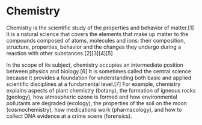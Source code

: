 # Chemistry

Chemistry is the scientific study of the properties and behavior of matter.[1] It is a natural science that covers the elements that make up matter to the compounds composed of atoms, molecules and ions: their composition, structure, properties, behavior and the changes they undergo during a reaction with other substances.[2][3][4][5]

In the scope of its subject, chemistry occupies an intermediate position between physics and biology.[6] It is sometimes called the central science because it provides a foundation for understanding both basic and applied scientific disciplines at a fundamental level.[7] For example, chemistry explains aspects of plant chemistry (botany), the formation of igneous rocks (geology), how atmospheric ozone is formed and how environmental pollutants are degraded (ecology), the properties of the soil on the moon (cosmochemistry), how medications work (pharmacology), and how to collect DNA evidence at a crime scene (forensics).